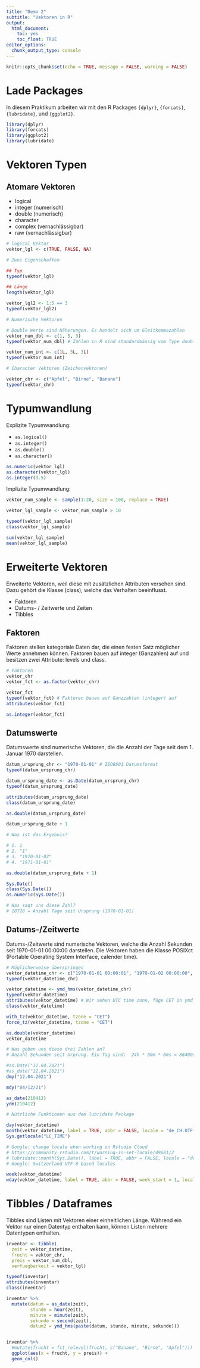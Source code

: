```yaml
---
title: "Demo 2"
subtitle: "Vektoren in R"
output: 
  html_document: 
    toc: yes
    toc_float: TRUE
editor_options: 
  chunk_output_type: console
---
```


```r
knitr::opts_chunk$set(echo = TRUE, message = FALSE, warning = FALSE)
```


# Lade Packages

In diesem Praktikum arbeiten wir mit den R Packages `{dplyr}`, `{forcats}`, `{lubridate}`, und `{ggplot2}`. 

```r

library(dplyr)
library(forcats)
library(ggplot2)
library(lubridate)

```

# Vektoren Typen

## Atomare Vektoren 

- logical
- integer (numerisch)
- double (numerisch)
- character
- complex (vernachlässigbar)
- raw (vernachlässigbar)

```r

# logical Vektor
vektor_lgl <- c(TRUE, FALSE, NA)

# Zwei Eigenschaften

## Typ
typeof(vektor_lgl)

## Länge
length(vektor_lgl)

vektor_lgl2 <- 1:5 == 3
typeof(vektor_lgl2)

# Numerische Vektoren

# Double Werte sind Näherungen. Es handelt sich um Gleitkommazahlen
vektor_num_dbl <- c(1, 5, 3)
typeof(vektor_num_dbl) # Zahlen in R sind standardmässig vom Type double

vektor_num_int <- c(1L, 5L, 3L)
typeof(vektor_num_int)

# Character Vektoren (Zeichenvektoren)

vektor_chr <- c("Apfel", "Birne", "Banane")
typeof(vektor_chr)

```

# Typumwandlung

Explizite Typumwandlung:

- `as.logical()`
- `as.integer()`
- `as.double()`
- `as.character()`

```r

as.numeric(vektor_lgl)
as.character(vektor_lgl)
as.integer(3.5)

```

Implizite Typumwandlung:

```r

vektor_num_sample <- sample(1:20, size = 100, replace = TRUE)

vektor_lgl_sample <- vektor_num_sample > 10

typeof(vektor_lgl_sample)
class(vektor_lgl_sample)

sum(vektor_lgl_sample)
mean(vektor_lgl_sample)

```

# Erweiterte Vektoren

Erweiterte Vektoren, weil diese mit zusätzlichen Attributen versehen sind. Dazu gehört die Klasse (class), welche das Verhalten beeinflusst. 

- Faktoren 
- Datums- / Zeitwerte und Zeiten
- Tibbles

## Faktoren

Faktoren stellen kategoriale Daten dar, die einen festen Satz möglicher Werte annehmen können. Faktoren bauen auf integer (Ganzahlen) auf und besitzen zwei Attribute: levels und class.

```r

# Faktoren
vektor_chr
vektor_fct <- as.factor(vektor_chr)

vektor_fct
typeof(vektor_fct) # Faktoren bauen auf Ganzzahlen (integer) auf
attributes(vektor_fct)

as.integer(vektor_fct)
```

## Datumswerte

Datumswerte sind numerische Vektoren, die die Anzahl der Tage seit dem 1. Januar 1970 darstellen.

```r

datum_ursprung_chr <- "1970-01-01" # ISO8601 Datumsformat
typeof(datum_ursprung_chr)

datum_ursprung_date <- as.Date(datum_ursprung_chr)
typeof(datum_ursprung_date)

attributes(datum_ursprung_date)
class(datum_ursprung_date)

as.double(datum_ursprung_date)

datum_ursprung_date + 1 

# Was ist das Ergebnis?

# 1. 1
# 2. "1"
# 3. "1970-01-02"
# 4. "1971-01-01"

as.double(datum_ursprung_date + 1)

Sys.Date()
class(Sys.Date())
as.numeric(Sys.Date())

# Was sagt uns diese Zahl?
# 18728 = Anzahl Tage seit Ursprung (1970-01-01)

```

## Datums-/Zeitwerte

Datums-/Zeitwerte sind numerische Vektoren, welche die Anzahl Sekunden seit 1970-01-01 00:00:00 darstellen. Die Vektoren haben die Klasse POSIXct (Portable Operating System Interface, calender time).

```r

# Möglicherweise überspringen
vektor_datetime_chr <- c("1970-01-01 00:00:01", "1970-01-02 00:00:00", "2021-04-12 15:45:00")
typeof(vektor_datetime_chr)

vektor_datetime <- ymd_hms(vektor_datetime_chr)
typeof(vektor_datetime)
attributes(vektor_datetime) # Wir sehen UTC time zone, füge CET in ymd_hms hinzu
class(vektor_datetime)

with_tz(vektor_datetime, tzone = "CET")
force_tz(vektor_datetime, tzone = "CET")

as.double(vektor_datetime)
vektor_datetime

# Was geben uns diese drei Zahlen an? 
# Anzahl Sekunden seit Urprung. Ein Tag sind:  24h * 60m * 60s = 86400s

#as.Date("12.04.2021")
#as_date("12.04.2021")
dmy("12.04.2021")

mdy("04/12/21")

as_date(210412)
ydm(210412)

# Nützliche Funktionen aus dem lubridate Package

day(vektor_datetime)
month(vektor_datetime, label = TRUE, abbr = FALSE, locale = "de_CH.UTF-8") # In lokale Sprache ändern
Sys.getlocale("LC_TIME")

# Google: change locale when working on Rstudio Cloud
# https://community.rstudio.com/t/warning-in-set-locale/49681/2
# lubridate::month(Sys.Date(), label = TRUE, abbr = FALSE, locale = "de_CH.UTF-8")
# Google: Switzerland UTF-8 based locales

week(vektor_datetime)
wday(vektor_datetime, label = TRUE, abbr = FALSE, week_start = 1, locale = "de_CH.UTF-8")


```

# Tibbles / Dataframes

Tibbles sind Listen mit Vektoren einer einheitlichen Länge. Während ein Vektor nur einen Datentyp enthalten kann, können Listen mehrere Datentypen enthalten.

```r

inventar <- tibble(
  zeit = vektor_datetime,
  frucht = vektor_chr,
  preis = vektor_num_dbl,
  verfuegbarkeit = vektor_lgl)

typeof(inventar)
attributes(inventar)
class(inventar)

inventar %>% 
  mutate(datum = as_date(zeit),
         stunde = hour(zeit),
         minute = minute(zeit),
         sekunde = second(zeit),
         datum2 = ymd_hms(paste(datum, stunde, minute, sekunde)))


inventar %>% 
  #mutate(frucht = fct_relevel(frucht, c("Banane", "Birne", "Apfel"))) %>% 
  ggplot(aes(x = frucht, y = preis)) +
  geom_col()

```

